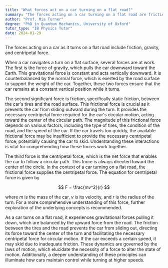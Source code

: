 ```yaml
---
title: "What forces act on a car turning on a flat road?"
summary: "The forces acting on a car turning on a flat road are friction, gravity, and the centripetal force."
author: "Prof. Mia Turner"
degree: "PhD in Quantum Mechanics, University of Oxford"
tutor_type: "IB Physics Tutor"
date: 2024-01-29
---
```


The forces acting on a car as it turns on a flat road include friction, gravity, and centripetal force.

When a car navigates a turn on a flat surface, several forces are at work. The first is the force of gravity, which pulls the car downward toward the Earth. This gravitational force is constant and acts vertically downward. It is counterbalanced by the normal force, which is exerted by the road surface to support the weight of the car. Together, these two forces ensure that the car remains at a constant vertical position while it turns.

The second significant force is friction, specifically static friction, between the car's tires and the road surface. This frictional force is crucial as it prevents the car from sliding outward during the turn. It provides the necessary centripetal force required for the car's circular motion, acting toward the center of the circular path. The magnitude of this frictional force depends on various factors, including the type of tires, the condition of the road, and the speed of the car. If the car travels too quickly, the available frictional force may be insufficient to provide the necessary centripetal force, potentially causing the car to skid. Understanding these interactions is vital for comprehending how these forces work together.

The third force is the centripetal force, which is the net force that enables the car to follow a circular path. This force is always directed toward the center of the circle. In the context of a car turning on a flat road, the frictional force supplies the centripetal force. The equation for centripetal force is given by 

$$
F = \frac{mv^2}{r}
$$

where $m$ is the mass of the car, $v$ is its velocity, and $r$ is the radius of the turn. For a more comprehensive understanding of this force, further exploration of the underlying concepts is recommended.

As a car turns on a flat road, it experiences gravitational forces pulling it down, which are balanced by the upward force from the road. The friction between the tires and the road prevents the car from sliding out, directing its force toward the center of the turn and facilitating the necessary centripetal force for circular motion. If the car exceeds a certain speed, it may skid due to inadequate friction. These dynamics are governed by the laws of motion, which elucidate the necessity of a force to alter the state of motion. Additionally, a deeper understanding of these principles can illuminate how cars maintain control while turning at higher speeds.
    